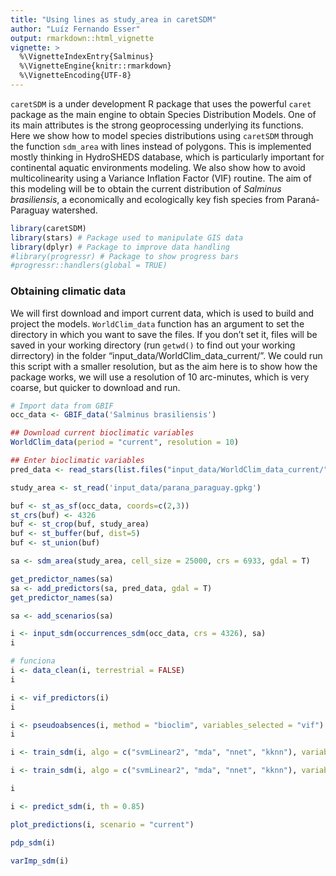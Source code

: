```yaml
---
title: "Using lines as study_area in caretSDM"
author: "Luíz Fernando Esser"
output: rmarkdown::html_vignette
vignette: >
  %\VignetteIndexEntry{Salminus}
  %\VignetteEngine{knitr::rmarkdown}
  %\VignetteEncoding{UTF-8}
---
```


`caretSDM` is a under development R package that uses the powerful `caret` package as the main engine to obtain Species Distribution Models. One of its main attributes is the strong geoprocessing underlying its functions. Here we show how to model species distributions using `caretSDM` through the function `sdm_area` with lines instead of polygons. This is implemented mostly thinking in HydroSHEDS database, which is particularly important for continental aquatic environments modeling. We also show how to avoid multicolinearity using a Variance Inflation Factor (VIF) routine. The aim of this modeling will be to obtain the current distribution of *Salminus brasiliensis*, a economically and ecologically key fish species from Paraná-Paraguay watershed.

```r
library(caretSDM)
library(stars) # Package used to manipulate GIS data
library(dplyr) # Package to improve data handling
#library(progressr) # Package to show progress bars
#progressr::handlers(global = TRUE)
```

### Obtaining climatic data

We will first download and import current data, which is used to build and project the models. `WorldClim_data` function has an argument to set the directory in which you want to save the files. If you don't set it, files will be saved in your working directory (run `getwd()` to find out your working dirrectory) in the folder "input_data/WorldClim_data_current/". We could run this script with a smaller resolution, but as the aim here is to show how the package works, we will use a resolution of 10 arc-minutes, which is very coarse, but quicker to download and run.

```r
# Import data from GBIF
occ_data <- GBIF_data('Salminus brasiliensis')
```

```r
## Download current bioclimatic variables
WorldClim_data(period = "current", resolution = 10)

## Enter bioclimatic variables
pred_data <- read_stars(list.files("input_data/WorldClim_data_current/", full.names = T), along = "band", normalize_path = F)
```

```r
study_area <- st_read('input_data/parana_paraguay.gpkg')
```

```r
buf <- st_as_sf(occ_data, coords=c(2,3))
st_crs(buf) <- 4326
buf <- st_crop(buf, study_area)
buf <- st_buffer(buf, dist=5)
buf <- st_union(buf)
```

```r
sa <- sdm_area(study_area, cell_size = 25000, crs = 6933, gdal = T)
```

```r
get_predictor_names(sa)
sa <- add_predictors(sa, pred_data, gdal = T)
get_predictor_names(sa)
```

```r
sa <- add_scenarios(sa)
```

```r
i <- input_sdm(occurrences_sdm(occ_data, crs = 4326), sa)
i
```

```r
# funciona
i <- data_clean(i, terrestrial = FALSE)
i
```

```r
i <- vif_predictors(i)
i
```

```r
i <- pseudoabsences(i, method = "bioclim", variables_selected = "vif") 
i
```

```r
i <- train_sdm(i, algo = c("svmLinear2", "mda", "nnet", "kknn"), variables_selected = "vif")
```

```r
i <- train_sdm(i, algo = c("svmLinear2", "mda", "nnet", "kknn"), variables_selected = "vif")
```

```r
i
```

```r
i <- predict_sdm(i, th = 0.85)
```

```r
plot_predictions(i, scenario = "current")
```

```r
pdp_sdm(i)
```

```r
varImp_sdm(i)
```
